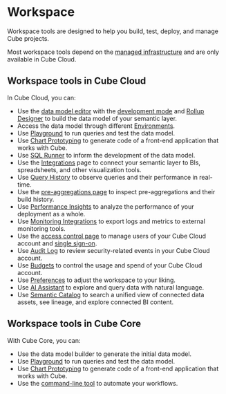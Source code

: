 # Workspace

Workspace tools are designed to help you build, test, deploy, and manage
Cube projects.

<SuccessBox>

Most workspace tools depend on the [managed infrastructure][ref-infrastructure]
and are only available in Cube Cloud.

</SuccessBox>

## Workspace tools in Cube Cloud

In Cube Cloud, you can:

- Use the [data model editor][ref-data-model] with the [development
  mode][ref-dev-mode] and [Rollup Designer][ref-rollup-designer] to build
  the data model of your semantic layer.
- Access the data model through different [Environments][ref-environments].
- Use [Playground][ref-playground] to run queries and test the data model.
- Use [Chart Prototyping][ref-vizard] to generate code of a front-end
  application that works with Cube.
- Use [SQL Runner][ref-sql-runner] to inform the development of the data
  model.
- Use the [Integrations][ref-integrations] page to connect your semantic layer
to BIs, spreadsheets, and other visualization tools.
- Use [Query History][ref-query-history] to observe queries and their
  performance in real-time.
- Use the [pre-aggregations page][ref-pre-aggs] to inspect pre-aggregations
  and their build history.
- Use [Performance Insights][ref-perf-insights] to analyze the performance
  of your deployment as a whole.
- Use [Monitoring Integrations][ref-monitoring-integrations] to export logs and
metrics to external monitoring tools.
- Use the [access control page][ref-access-control] to manage users of your
  Cube Cloud account and [single sign-on][ref-sso].
- Use [Audit Log][ref-audit-log] to review security-related events in your
Cube Cloud account.
- Use [Budgets][ref-budgets] to control the usage and spend of your Cube
  Cloud account.
- Use [Preferences][ref-prefs] to adjust the workspace to your liking.
- Use [AI Assistant][ref-ai-assistant] to explore and query data with natural language.
- Use [Semantic Catalog][ref-semantic-catalog] to search a unified view of connected data assets, see lineage, and explore connected BI content.

## Workspace tools in Cube Core

With Cube Core, you can:

- Use the data model builder to generate the initial data model.
- Use [Playground][ref-playground] to run queries and test the data model.
- Use [Chart Prototyping][ref-vizard] to generate code of a front-end
  application that works with Cube.
- Use the [command-line tool][ref-cli] to automate your workflows.

[ref-infrastructure]: /product/deployment/cloud
[ref-data-model]: /product/workspace/data-model
[ref-rollup-designer]: /product/workspace/rollup-designer
[ref-dev-mode]: /product/workspace/dev-mode
[ref-environments]: /product/workspace/environments
[ref-sql-runner]: /product/workspace/sql-runner
[ref-playground]: /product/workspace/playground
[ref-vizard]: /product/workspace/vizard
[ref-integrations]: /product/workspace/integrations
[ref-query-history]: /product/workspace/query-history
[ref-pre-aggs]: /product/workspace/pre-aggregations
[ref-perf-insights]: /product/workspace/performance
[ref-monitoring-integrations]: /product/workspace/monitoring
[ref-access-control]: /product/workspace/access-control
[ref-sso]: /product/workspace/sso
[ref-audit-log]: /product/workspace/audit-log
[ref-budgets]: /product/workspace/budgets
[ref-prefs]: /product/workspace/preferences
[ref-cli]: /product/workspace/cli
[ref-ai-assistant]: /product/workspace/ai-assistant
[ref-semantic-catalog]: /product/workspace/semantic-catalog
